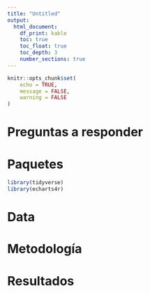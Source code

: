 ```yaml
---
title: "Untitled"
output: 
  html_document:
    df_print: kable
    toc: true
    toc_float: true
    toc_depth: 3
    number_sections: true
---
```


```r
knitr::opts_chunk$set(
	echo = TRUE,
	message = FALSE,
	warning = FALSE
)
```

# Preguntas a responder



# Paquetes

```r
library(tidyverse)
library(echarts4r)
```

# Data



# Metodología



# Resultados



